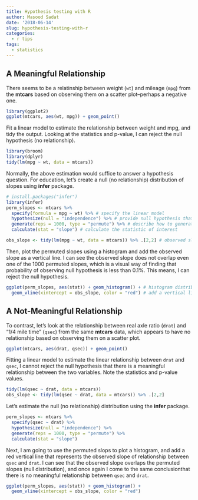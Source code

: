 ```yaml
---
title: Hypothesis testing with R
author: Masood Sadat
date: '2018-06-14'
slug: hypothesis-testing-with-r
categories:
  - r tips
tags:
  - statistics
---
```


## A Meaningful Relationship

There seems to be a relatinship between weight (`wt`) and mileage (`mpg`) from the **mtcars** based on observing them on a scatter plot--perhaps a negative one.

```r
library(ggplot2)
ggplot(mtcars, aes(wt, mpg)) + geom_point()
```

Fit a linear model to estimate the relationship between weight and mpg, and tidy the output. Looking at the statistics and p-value, I can reject the null hypothesis (no relationship).

```r
library(broom)
library(dplyr)
tidy(lm(mpg ~ wt, data = mtcars))
```

Normally, the above estimation would suffice to answer a hypothesis question. For education, let's create a null (no relationship) distribution of slopes using **infer** package.

```r
# install.packages("infer")
library(infer)
perm_slopes <- mtcars %>%
  specify(formula = mpg ~ wt) %>% # specify the linear model
  hypothesize(null = "independence") %>% # provide null hypothesis that two variables are independent
  generate(reps = 1000, type = "permute") %>% # describe how to generate the sampling distribution
  calculate(stat = "slope") # calculate the statistic of interest

obs_slope <- tidy(lm(mpg ~ wt, data = mtcars)) %>% .[2,2] # observed slope
```

Then, plot the permuted slopes using a histogram and add the observed slope as a vertical line. I can see the observed slope does not overlap even one of the 1000 permuted slopes, which is a visual way of finding that probability of observing null hypothesis is less than 0.1%. This means, I can reject the null hypothesis.

```r
ggplot(perm_slopes, aes(stat)) + geom_histogram() + # histogram distribution of slope of null hypothesis
  geom_vline(xintercept = obs_slope, color = "red") # add a vertical line for observed slope
```

## A Not-Meaningful Relationship

To contrast, let's look at the relationship between real axle ratio (`drat`) and "1/4 mile time" (`qsec`) from the same **mtcars** data, which appears to have no relationship based on observing them on a scatter plot.

```r
ggplot(mtcars, aes(drat, qsec)) + geom_point()
```

Fitting a linear model to estimate the linear relationship between `drat` and `qsec`, I cannot reject the null hypothesis that there is a meaningful relationship between the two variables. Note the statistics and p-value values.

```r
tidy(lm(qsec ~ drat, data = mtcars))
obs_slope <- tidy(lm(qsec ~ drat, data = mtcars)) %>% .[2,2]
```

Let's estimate the null (no relationship) distribution using the **infer** package.

```r
perm_slopes <- mtcars %>%
  specify(qsec ~ drat) %>%
  hypothesize(null = "independence") %>%
  generate(reps = 1000, type = "permute") %>%
  calculate(stat = "slope")
```

Next, I am going to use the permuted slops to plot a histogram, and add a red vertical line that represents the observed slope of relationship between `qsec` and `drat`. I can see that the observed slope overlaps the permuted slopes (null distribution), and once again I come to the same conclusionthat there is no meaningful relationship between `qsec` and `drat`.

```r
ggplot(perm_slopes, aes(stat)) + geom_histogram() +
  geom_vline(xintercept = obs_slope, color = "red")
```
